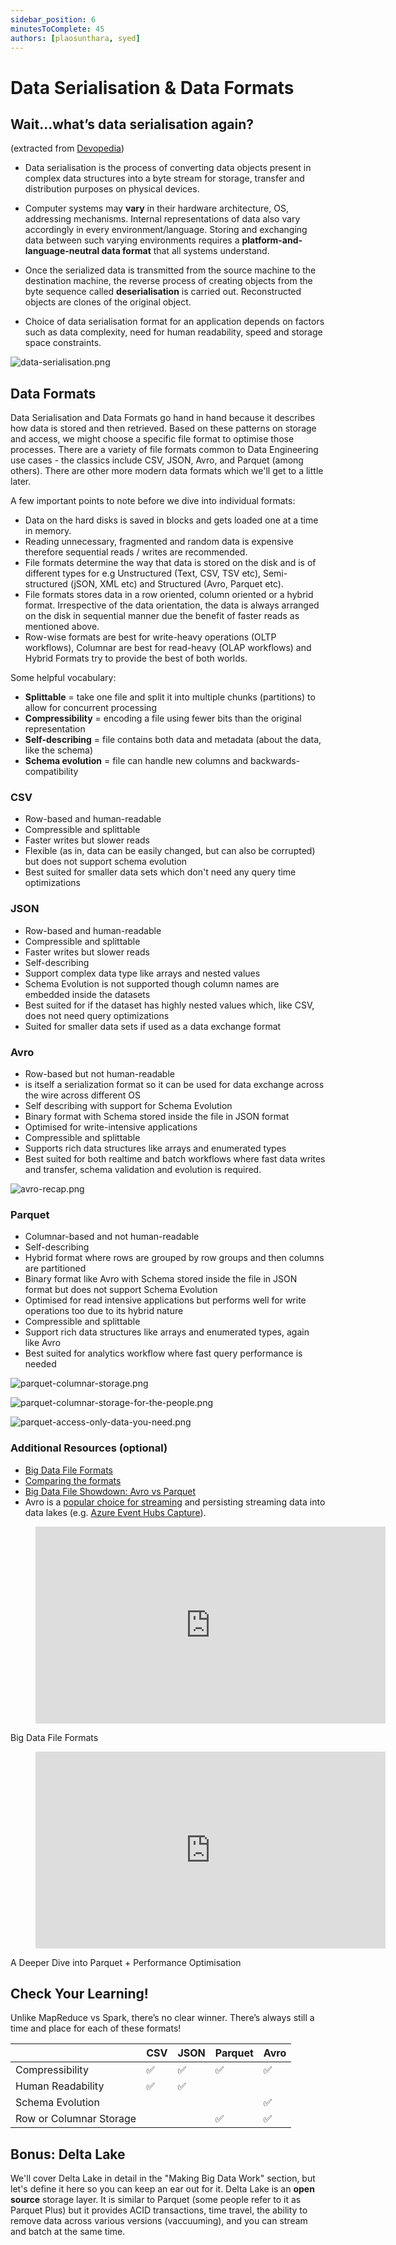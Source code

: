 ```yaml
---
sidebar_position: 6
minutesToComplete: 45
authors: [plaosunthara, syed]
---
```


# Data Serialisation & Data Formats
## Wait...what’s data serialisation again?
(extracted from [Devopedia](https://devopedia.org/data-serialization))

* Data serialisation is the process of converting data objects present in complex data structures into a byte stream for storage, transfer and distribution purposes on physical devices.

* Computer systems may **vary** in their hardware architecture, OS, addressing mechanisms. Internal representations of data also vary accordingly in every environment/language. Storing and exchanging data between such varying environments requires a **platform-and-language-neutral data format** that all systems understand.

* Once the serialized data is transmitted from the source machine to the destination machine, the reverse process of creating objects from the byte sequence called **deserialisation** is carried out. Reconstructed objects are clones of the original object.

* Choice of data serialisation format for an application depends on factors such as data complexity, need for human readability, speed and storage space constraints.

<div style={{textAlign: 'center'}}>

![data-serialisation.png](./assets/data-serialisation.png)

</div>

## Data Formats
Data Serialisation and Data Formats go hand in hand because it describes how data is stored and then retrieved. Based on these patterns on storage and access, we might choose a specific file format to optimise those processes. There are a variety of file formats common to Data Engineering use cases - the classics include CSV, JSON, Avro, and Parquet (among others). There are other more modern data formats which we'll get to a little later.

A few important points to note before we dive into individual formats:
* Data on the hard disks is saved in blocks and gets loaded one at a time in memory.
* Reading unnecessary, fragmented and random data is expensive therefore sequential reads / writes are recommended.
* File formats determine the way that data is stored on the disk and is of different types for e.g Unstructured (Text, CSV, TSV etc), Semi-structured (jSON, XML etc) and Structured (Avro, Parquet etc).
* File formats stores data in a row oriented, column oriented or a hybrid format. Irrespective of the data orientation, the data is always arranged on the disk in sequential manner due the benefit of faster reads as mentioned above.
* Row-wise formats are best for write-heavy operations (OLTP workflows), Columnar are best for read-heavy (OLAP workflows) and Hybrid Formats try to provide the best of both worlds.

Some helpful vocabulary:
* **Splittable** = take one file and split it into multiple chunks (partitions) to allow for concurrent processing
* **Compressibility** = encoding a file using fewer bits than the original representation
* **Self-describing** = file contains both data and metadata (about the data, like the schema)
* **Schema evolution** = file can handle new columns and backwards-compatibility

### CSV
* Row-based and human-readable
* Compressible and splittable
* Faster writes but slower reads
* Flexible (as in, data can be easily changed, but can also be corrupted) but does not support schema evolution
* Best suited for smaller data sets which don't need any query time optimizations

### JSON
* Row-based and human-readable
* Compressible and splittable
* Faster writes but slower reads
* Self-describing
* Support complex data type like arrays and nested values
* Schema Evolution is not supported though column names are embedded inside the datasets
* Best suited for if the dataset has highly nested values which, like CSV, does not need query optimizations
* Suited for smaller data sets if used as a data exchange format

### Avro
* Row-based but not human-readable
* is itself a serialization format so it can be used for data exchange across the wire across different OS
* Self describing with support for Schema Evolution
* Binary format with Schema stored inside the file in JSON format
* Optimised for write-intensive applications
* Compressible and splittable
* Supports rich data structures like arrays and enumerated types
* Best suited for both realtime and batch workflows where fast data writes and transfer, schema validation and evolution is required.

<div style={{textAlign: 'center'}}>

![avro-recap.png](./assets/avro-recap.png)

</div>


### Parquet
* Columnar-based and not human-readable
* Self-describing
* Hybrid format where rows are grouped by row groups and then columns are partitioned
* Binary format like Avro with Schema stored inside the file in JSON format but does not support Schema Evolution
* Optimised for read intensive applications but performs well for write operations too due to its hybrid nature
* Compressible and splittable
* Support rich data structures like arrays and enumerated types, again like Avro
* Best suited for analytics workflow where fast query performance is needed

<div style={{textAlign: 'center'}}>

![parquet-columnar-storage.png](./assets/parquet-columnar-storage.png)

![parquet-columnar-storage-for-the-people.png](./assets/parquet-columnar-storage-for-the-people.png)

![parquet-access-only-data-you-need.png](./assets/parquet-access-only-data-you-need.png)

</div>

### Additional Resources (optional)
* [Big Data File Formats](https://luminousmen.com/post/big-data-file-formats)
* [Comparing the formats](https://www.datanami.com/2018/05/16/big-data-file-formats-demystified/#:~:text=The%20biggest%20difference%20between%20ORC,in%20a%20row%2Dbased%20format.&text=While%20column%2Doriented%20stores%20like,might%20be%20the%20better%20choice.)
* [Big Data File Showdown: Avro vs Parquet](https://www.confessionsofadataguy.com/big-data-file-showdown-avro-vs-parquet-with-python/)
* Avro is a [popular choice for streaming](https://www.confluent.io/blog/avro-kafka-data/) and persisting streaming data into data lakes (e.g. [Azure Event Hubs Capture](https://docs.microsoft.com/en-us/azure/event-hubs/event-hubs-capture-overview#exploring-the-captured-files-and-working-with-avro)).

<div style={{textAlign: 'center'}}>
    <figure class="video-container">
        <iframe width="560" height="315" src="https://www.youtube.com/embed/auNAzC3AU18?start=153" title="YouTube video player" frameborder="0" allow="accelerometer; autoplay; clipboard-write; encrypted-media; gyroscope; picture-in-picture" allowfullscreen="allowfullscreen"></iframe>
    </figure>
Big Data File Formats
</div>

<div style={{textAlign: 'center'}}>

<figure class="video-container">
    <iframe width="560" height="315" src="https://www.youtube.com/embed/1j8SdS7s_NY" title="YouTube video player" frameborder="0" allow="accelerometer; autoplay; clipboard-write; encrypted-media; gyroscope; picture-in-picture" allowfullscreen="allowfullscreen"></iframe>
</figure>

A Deeper Dive into Parquet + Performance Optimisation

</div>


## Check Your Learning!
Unlike MapReduce vs Spark, there’s no clear winner.
There’s always still a time and place for each of these formats!

| | CSV | JSON | Parquet | Avro |
| --- | --- | --- | --- | --- |
|Compressibility | :white_check_mark: | :white_check_mark: | :white_check_mark: | :white_check_mark: |
|Human Readability | :white_check_mark: | :white_check_mark: | | |
|Schema Evolution | | | | :white_check_mark: |
|Row or Columnar Storage | | | :white_check_mark: | :white_check_mark: |

## Bonus: Delta Lake
We'll cover Delta Lake in detail in the "Making Big Data Work" section, but let's define it here so you can keep an ear out for it. Delta Lake is an **open source** storage layer. It is similar to Parquet (some people refer to it as Parquet Plus) but it provides ACID transactions, time travel, the ability to remove data across various versions (vaccuuming), and you can stream and batch at the same time.
